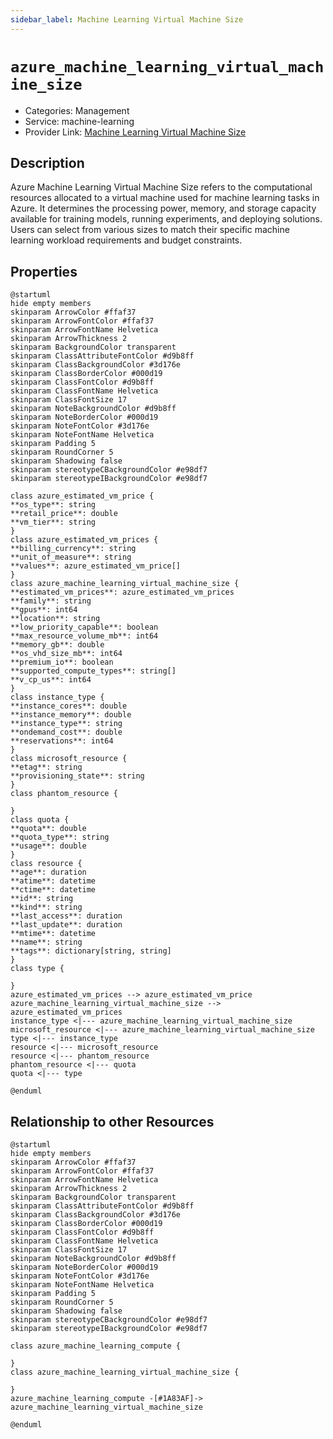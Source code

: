 ```yaml
---
sidebar_label: Machine Learning Virtual Machine Size
---
```


# `azure_machine_learning_virtual_machine_size`

- Categories: Management
- Service: machine-learning
- Provider Link: [Machine Learning Virtual Machine Size](https://learn.microsoft.com/en-us/azure/machine-learning/concept-compute-target#supported-vm-series-and-sizes)

## Description

Azure Machine Learning Virtual Machine Size refers to the computational resources allocated to a virtual machine used for machine learning tasks in Azure. It determines the processing power, memory, and storage capacity available for training models, running experiments, and deploying solutions. Users can select from various sizes to match their specific machine learning workload requirements and budget constraints.

## Properties

<ZoomPanPinch>

```kroki imgType="plantuml" imgAlt="Diagram of Machine Learning Virtual Machine Size data model"
@startuml
hide empty members
skinparam ArrowColor #ffaf37
skinparam ArrowFontColor #ffaf37
skinparam ArrowFontName Helvetica
skinparam ArrowThickness 2
skinparam BackgroundColor transparent
skinparam ClassAttributeFontColor #d9b8ff
skinparam ClassBackgroundColor #3d176e
skinparam ClassBorderColor #000d19
skinparam ClassFontColor #d9b8ff
skinparam ClassFontName Helvetica
skinparam ClassFontSize 17
skinparam NoteBackgroundColor #d9b8ff
skinparam NoteBorderColor #000d19
skinparam NoteFontColor #3d176e
skinparam NoteFontName Helvetica
skinparam Padding 5
skinparam RoundCorner 5
skinparam Shadowing false
skinparam stereotypeCBackgroundColor #e98df7
skinparam stereotypeIBackgroundColor #e98df7

class azure_estimated_vm_price {
**os_type**: string
**retail_price**: double
**vm_tier**: string
}
class azure_estimated_vm_prices {
**billing_currency**: string
**unit_of_measure**: string
**values**: azure_estimated_vm_price[]
}
class azure_machine_learning_virtual_machine_size {
**estimated_vm_prices**: azure_estimated_vm_prices
**family**: string
**gpus**: int64
**location**: string
**low_priority_capable**: boolean
**max_resource_volume_mb**: int64
**memory_gb**: double
**os_vhd_size_mb**: int64
**premium_io**: boolean
**supported_compute_types**: string[]
**v_cp_us**: int64
}
class instance_type {
**instance_cores**: double
**instance_memory**: double
**instance_type**: string
**ondemand_cost**: double
**reservations**: int64
}
class microsoft_resource {
**etag**: string
**provisioning_state**: string
}
class phantom_resource {

}
class quota {
**quota**: double
**quota_type**: string
**usage**: double
}
class resource {
**age**: duration
**atime**: datetime
**ctime**: datetime
**id**: string
**kind**: string
**last_access**: duration
**last_update**: duration
**mtime**: datetime
**name**: string
**tags**: dictionary[string, string]
}
class type {

}
azure_estimated_vm_prices --> azure_estimated_vm_price
azure_machine_learning_virtual_machine_size --> azure_estimated_vm_prices
instance_type <|--- azure_machine_learning_virtual_machine_size
microsoft_resource <|--- azure_machine_learning_virtual_machine_size
type <|--- instance_type
resource <|--- microsoft_resource
resource <|--- phantom_resource
phantom_resource <|--- quota
quota <|--- type

@enduml
```

</ZoomPanPinch>

## Relationship to other Resources

<ZoomPanPinch>

```kroki imgType="plantuml" imgAlt="Diagram of Machine Learning Virtual Machine Size resource relationships"
@startuml
hide empty members
skinparam ArrowColor #ffaf37
skinparam ArrowFontColor #ffaf37
skinparam ArrowFontName Helvetica
skinparam ArrowThickness 2
skinparam BackgroundColor transparent
skinparam ClassAttributeFontColor #d9b8ff
skinparam ClassBackgroundColor #3d176e
skinparam ClassBorderColor #000d19
skinparam ClassFontColor #d9b8ff
skinparam ClassFontName Helvetica
skinparam ClassFontSize 17
skinparam NoteBackgroundColor #d9b8ff
skinparam NoteBorderColor #000d19
skinparam NoteFontColor #3d176e
skinparam NoteFontName Helvetica
skinparam Padding 5
skinparam RoundCorner 5
skinparam Shadowing false
skinparam stereotypeCBackgroundColor #e98df7
skinparam stereotypeIBackgroundColor #e98df7

class azure_machine_learning_compute {

}
class azure_machine_learning_virtual_machine_size {

}
azure_machine_learning_compute -[#1A83AF]-> azure_machine_learning_virtual_machine_size

@enduml
```

</ZoomPanPinch>

